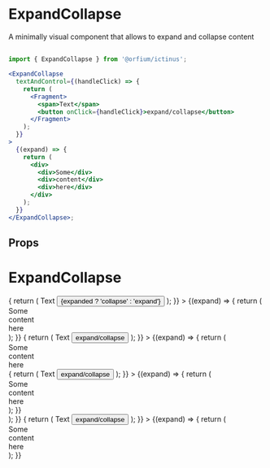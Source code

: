 
<Meta title="Design System/ExpandCollapse" component={ExpandCollapse} />

# ExpandCollapse

A minimally visual component that allows to expand and collapse content

##

```jsx
import { ExpandCollapse } from '@orfium/ictinus';

<ExpandCollapse
  textAndControl={(handleClick) => {
    return (
      <Fragment>
        <span>Text</span>
        <button onClick={handleClick}>expand/collapse</button>
      </Fragment>
    );
  }}
>
  {(expand) => {
    return (
      <div>
        <div>Some</div>
        <div>content</div>
        <div>here</div>
      </div>
    );
  }}
</ExpandCollapse>;
```

## Props

<Props of={ExpandCollapse} />

# ExpandCollapse

<Preview>
  <Story name="ExpandCollapse">
    <div>
      <ExpandCollapse
        textAndControl={(handleClick, expanded) => {
          return (
            <Fragment>
              <span>Text</span>
              <button onClick={handleClick}> {expanded ? 'collapse' : 'expand'}</button>
            </Fragment>
          );
        }}
      >
        {(expand) => {
          return (
            <div>
              <div>Some</div>
              <div>content</div>
              <div>here</div>
            </div>
          );
        }}
      </ExpandCollapse>
      <ExpandCollapse
        textAndControl={(handleClick) => {
          return (
            <Fragment>
              <span>Text</span>
              <button onClick={handleClick}>expand/collapse</button>
            </Fragment>
          );
        }}
      >
        {(expand) => {
          return (
            <div>
              <div>Some</div>
              <div>content</div>
              <div>here</div>
              <ExpandCollapse
                textAndControl={(handleClick) => {
                  return (
                    <Fragment>
                      <span>Text</span>
                      <button onClick={handleClick}>expand/collapse</button>
                    </Fragment>
                  );
                }}
              >
                {(expand) => {
                  return (
                    <div>
                      <div>Some</div>
                      <div>content</div>
                      <div>here</div>
                    </div>
                  );
                }}
              </ExpandCollapse>
            </div>
          );
        }}
      </ExpandCollapse>
      <ExpandCollapse
        textAndControl={(handleClick) => {
          return (
            <Fragment>
              <span>Text</span>
              <button onClick={handleClick}>expand/collapse</button>
            </Fragment>
          );
        }}
      >
        {(expand) => {
          return (
            <div>
              <div>Some</div>
              <div>content</div>
              <div>here</div>
            </div>
          );
        }}
      </ExpandCollapse>
    </div>
  </Story>
</Preview>
